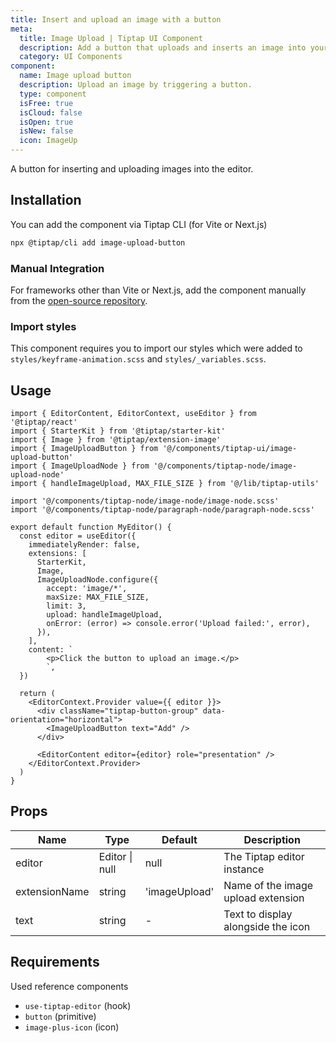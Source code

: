 ```yaml
---
title: Insert and upload an image with a button
meta:
  title: Image Upload | Tiptap UI Component
  description: Add a button that uploads and inserts an image into your Tiptap editor. More in the documentation!
  category: UI Components
component:
  name: Image upload button
  description: Upload an image by triggering a button.
  type: component
  isFree: true
  isCloud: false
  isOpen: true
  isNew: false
  icon: ImageUp
---
```



A button for inserting and uploading images into the editor.

<CodeDemo isScrollable src="https://template.tiptap.dev/preview/tiptap-ui/image-upload-button" />

## Installation
You can add the component via Tiptap CLI (for Vite or Next.js)

```bash
npx @tiptap/cli add image-upload-button
```

### Manual Integration
For frameworks other than Vite or Next.js, add the component manually from the [open-source repository](https://github.com/ueberdosis/tiptap-ui-components/tree/main/apps/web/src/components/tiptap-ui/image-upload-button).


### Import styles

This component requires you to import our styles which were added to `styles/keyframe-animation.scss` and `styles/_variables.scss`.

## Usage

```tsx
import { EditorContent, EditorContext, useEditor } from '@tiptap/react'
import { StarterKit } from '@tiptap/starter-kit'
import { Image } from '@tiptap/extension-image'
import { ImageUploadButton } from '@/components/tiptap-ui/image-upload-button'
import { ImageUploadNode } from '@/components/tiptap-node/image-upload-node'
import { handleImageUpload, MAX_FILE_SIZE } from '@/lib/tiptap-utils'

import '@/components/tiptap-node/image-node/image-node.scss'
import '@/components/tiptap-node/paragraph-node/paragraph-node.scss'

export default function MyEditor() {
  const editor = useEditor({
    immediatelyRender: false,
    extensions: [
      StarterKit,
      Image,
      ImageUploadNode.configure({
        accept: 'image/*',
        maxSize: MAX_FILE_SIZE,
        limit: 3,
        upload: handleImageUpload,
        onError: (error) => console.error('Upload failed:', error),
      }),
    ],
    content: `
        <p>Click the button to upload an image.</p>
        `,
  })

  return (
    <EditorContext.Provider value={{ editor }}>
      <div className="tiptap-button-group" data-orientation="horizontal">
        <ImageUploadButton text="Add" />
      </div>

      <EditorContent editor={editor} role="presentation" />
    </EditorContext.Provider>
  )
}
```

## Props

| Name          | Type           | Default       | Description                        |
| ------------- | -------------- | ------------- | ---------------------------------- |
| editor        | Editor \| null | null          | The Tiptap editor instance         |
| extensionName | string         | 'imageUpload' | Name of the image upload extension |
| text          | string         | -             | Text to display alongside the icon |

## Requirements

Used reference components

- `use-tiptap-editor` (hook)
- `button` (primitive)
- `image-plus-icon` (icon)

